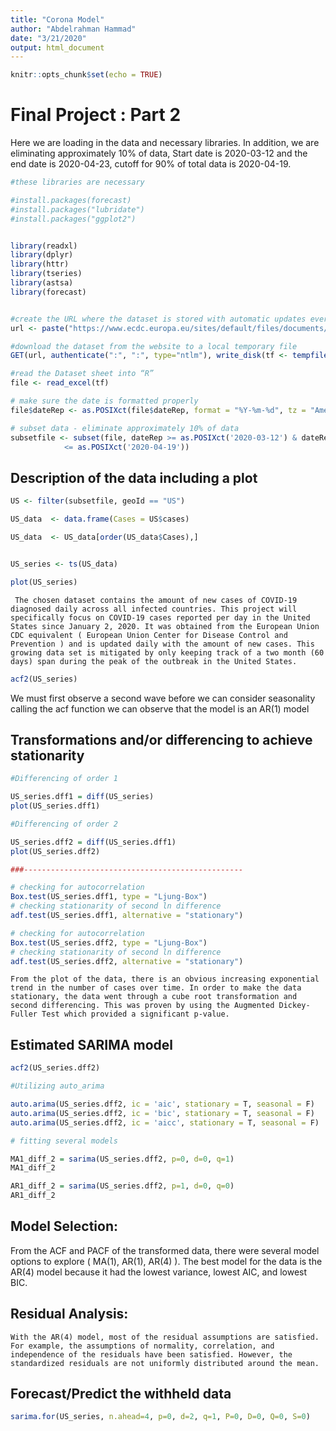 ---
title: "Corona Model"
author: "Abdelrahman Hammad"
date: "3/21/2020"
output: html_document
---

```{r setup, include=FALSE}
knitr::opts_chunk$set(echo = TRUE)
```

# Final Project : Part 2

Here we are loading in the data and necessary libraries. In addition, we are eliminating approximately 10% of data, Start date is 2020-03-12 and the end date is 2020-04-23, cutoff for 90% of total data is 2020-04-19.

```{r formatting and part a, message = F, echo = F}
#these libraries are necessary

#install.packages(forecast)
#install.packages("lubridate")
#install.packages("ggplot2")


library(readxl)
library(dplyr)
library(httr)
library(tseries)
library(astsa)
library(forecast)


#create the URL where the dataset is stored with automatic updates every day
url <- paste("https://www.ecdc.europa.eu/sites/default/files/documents/COVID-19-geographic-disbtribution-worldwide-",format(Sys.time(), "%Y-%m-%d"), ".xlsx", sep = "")

#download the dataset from the website to a local temporary file
GET(url, authenticate(":", ":", type="ntlm"), write_disk(tf <- tempfile(fileext = ".xlsx")))

#read the Dataset sheet into “R”
file <- read_excel(tf)

# make sure the date is formatted properly
file$dateRep <- as.POSIXct(file$dateRep, format = "%Y-%m-%d", tz = "America/New_York")

# subset data - eliminate approximately 10% of data
subsetfile <- subset(file, dateRep >= as.POSIXct('2020-03-12') & dateRep 
            <= as.POSIXct('2020-04-19'))

```

## Description of the data including a plot

```{r Plotting data}
US <- filter(subsetfile, geoId == "US")

US_data  <- data.frame(Cases = US$cases)

US_data  <- US_data[order(US_data$Cases),]


US_series <- ts(US_data)

plot(US_series)
```

	 The chosen dataset contains the amount of new cases of COVID-19 diagnosed daily across all infected countries. This project will specifically focus on COVID-19 cases reported per day in the United States since January 2, 2020. It was obtained from the European Union CDC equivalent ( European Union Center for Disease Control and Prevention ) and is updated daily with the amount of new cases. This growing data set is mitigated by only keeping track of a two month (60 days) span during the peak of the outbreak in the United States.

```{r part b}

acf2(US_series)

```

We must first observe a second wave before we can consider seasonality 
calling the acf function we can observe that the model is an AR(1) model 

## Transformations and/or differencing to achieve stationarity

```{r transformation/differencing}

#Differencing of order 1

US_series.dff1 = diff(US_series)
plot(US_series.dff1)

#Differencing of order 2

US_series.dff2 = diff(US_series.dff1)
plot(US_series.dff2)

###-------------------------------------------------

# checking for autocorrelation
Box.test(US_series.dff1, type = "Ljung-Box")
# checking stationarity of second ln difference 
adf.test(US_series.dff1, alternative = "stationary")

# checking for autocorrelation
Box.test(US_series.dff2, type = "Ljung-Box")
# checking stationarity of second ln difference 
adf.test(US_series.dff2, alternative = "stationary")


```

	From the plot of the data, there is an obvious increasing exponential trend in the number of cases over time. In order to make the data stationary, the data went through a cube root transformation and second differencing. This was proven by using the Augmented Dickey-Fuller Test which provided a significant p-value. 
	
## Estimated SARIMA model

```{r model selection}

acf2(US_series.dff2)

#Utilizing auto_arima

auto.arima(US_series.dff2, ic = 'aic', stationary = T, seasonal = F)
auto.arima(US_series.dff2, ic = 'bic', stationary = T, seasonal = F)
auto.arima(US_series.dff2, ic = 'aicc', stationary = T, seasonal = F)

# fitting several models

MA1_diff_2 = sarima(US_series.dff2, p=0, d=0, q=1)
MA1_diff_2

AR1_diff_2 = sarima(US_series.dff2, p=1, d=0, q=0)
AR1_diff_2

```

## Model Selection:

  From the ACF and PACF of the transformed data, there were several model options to explore ( MA(1), AR(1), AR(4) ). The best model for the data is the AR(4) model because it had the lowest variance, lowest AIC, and lowest BIC. 

## Residual Analysis:

	With the AR(4) model, most of the residual assumptions are satisfied. For example, the assumptions of normality, correlation, and independence of the residuals have been satisfied. However, the standardized residuals are not uniformly distributed around the mean. 


## Forecast/Predict the withheld data

```{r forecast}

sarima.for(US_series, n.ahead=4, p=0, d=2, q=1, P=0, D=0, Q=0, S=0)

```


